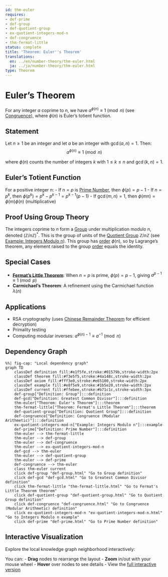 ```yaml
---
id: thm-euler
requires:
- def-prime
- def-group
- def-quotient-group
- ex-quotient-integers-mod-n
- def-congruence
- thm-fermat-little
status: complete
title: 'Theorem: Euler''s Theorem'
translations:
  en: ../en/number-theory/thm-euler.html
  ja: ../ja/number-theory/thm-euler.html
type: Theorem
---
```


# Euler's Theorem {#thm-euler}

For any integer $a$ coprime to $n$, we have $a^{\phi(n)} \equiv 1 \pmod{n}$ (see [Congruence](def-congruence.qmd)), where $\phi(n)$ is Euler's totient function.

## Statement

Let $n \geq 1$ be an integer and let $a$ be an integer with $\gcd(a, n) = 1$. Then:
$$a^{\phi(n)} \equiv 1 \pmod{n}$$

where $\phi(n)$ counts the number of integers $k$ with $1 \leq k \leq n$ and $\gcd(k, n) = 1$.

## Euler's Totient Function

For a positive integer $n$:
- If $n = p$ is [Prime Number](def-prime.qmd), then $\phi(p) = p - 1$
- If $n = p^k$, then $\phi(p^k) = p^k - p^{k-1} = p^{k-1}(p - 1)$
- If $\gcd(m, n) = 1$, then $\phi(mn) = \phi(m)\phi(n)$ (multiplicative)

## Proof Using Group Theory

The integers coprime to $n$ form a [Group](../algebra/def-group.qmd) under multiplication modulo $n$, denoted $(\mathbb{Z}/n\mathbb{Z})^*$. This is the group of units of the [Quotient Group](../algebra/def-quotient-group.qmd) $\mathbb{Z}/n\mathbb{Z}$ (see [Example: Integers Modulo n](../algebra/ex-quotient-integers-mod-n.qmd)). This group has [order](../algebra/def-order.qmd) $\phi(n)$, so by Lagrange's theorem, any element raised to the group [order](../algebra/def-order.qmd) equals the identity.

## Special Cases

- **[Fermat's Little Theorem](thm-fermat-little.qmd)**: When $n = p$ is prime, $\phi(p) = p - 1$, giving $a^{p-1} \equiv 1 \pmod{p}$
- **Carmichael's Theorem**: A refinement using the Carmichael function $\lambda(n)$

## Applications

- RSA cryptography (uses [Chinese Remainder Theorem](thm-chinese-remainder.qmd) for efficient decryption)
- Primality testing
- Computing modular inverses: $a^{\phi(n)-1} \equiv a^{-1} \pmod{n}$

## Dependency Graph

```mermaid
%%| fig-cap: "Local dependency graph"
graph TD
    classDef definition fill:#e1f5fe,stroke:#01579b,stroke-width:2px
    classDef theorem fill:#f3e5f5,stroke:#4a148c,stroke-width:2px
    classDef axiom fill:#fff3e0,stroke:#e65100,stroke-width:2px
    classDef example fill:#e8f5e9,stroke:#1b5e20,stroke-width:2px
    classDef current fill:#ffebee,stroke:#b71c1c,stroke-width:3px
    def-group["Definition: Group"]:::definition
    def-gcd["Definition: Greatest Common Divisor"]:::definition
    thm-euler["Theorem: Euler's Theorem"]:::theorem
    thm-fermat-little["Theorem: Fermat's Little Theorem"]:::theorem
    def-quotient-group["Definition: Quotient Group"]:::definition
    def-congruence["Definition: Congruence (Modular Arithmetic)"]:::definition
    ex-quotient-integers-mod-n["Example: Integers Modulo n"]:::example
    def-prime["Definition: Prime Number"]:::definition
    thm-euler --> thm-fermat-little
    thm-euler --> def-group
    thm-euler --> def-congruence
    thm-euler --> ex-quotient-integers-mod-n
    def-gcd --> thm-euler
    thm-euler --> def-quotient-group
    thm-euler --> def-prime
    def-congruence --> thm-euler
    class thm-euler current
    click def-group "def-group.html" "Go to Group definition"
    click def-gcd "def-gcd.html" "Go to Greatest Common Divisor definition"
    click thm-fermat-little "thm-fermat-little.html" "Go to Fermat's Little Theorem theorem"
    click def-quotient-group "def-quotient-group.html" "Go to Quotient Group definition"
    click def-congruence "def-congruence.html" "Go to Congruence (Modular Arithmetic) definition"
    click ex-quotient-integers-mod-n "ex-quotient-integers-mod-n.html" "Go to Integers Modulo n example"
    click def-prime "def-prime.html" "Go to Prime Number definition"
```

## Interactive Visualization

Explore the local knowledge graph neighborhood interactively:

::: {.graph-viz data-id="thm-euler" data-width="700" data-height="500"}
:::

You can:
- **Drag** nodes to rearrange the layout
- **Zoom** in/out with your mouse wheel
- **Hover** over nodes to see details
- View the [full interactive version](../../output/interactive/thm-euler.html){target="_blank"}